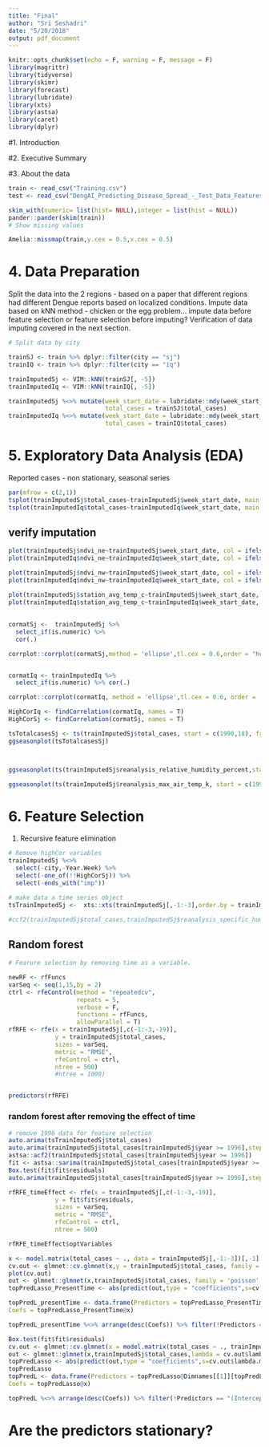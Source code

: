 ```yaml
---
title: "Final"
author: "Sri Seshadri"
date: "5/20/2018"
output: pdf_document
---
```


```r
knitr::opts_chunk$set(echo = F, warning = F, message = F)
library(magrittr)
library(tidyverse)
library(skimr)
library(forecast)
library(lubridate)
library(xts)
library(astsa)
library(caret)
library(dplyr)
```

#1. Introduction


#2. Executive Summary

#3. About the data

```r
train <- read_csv("Training.csv")
test <- read_csv("DengAI_Predicting_Disease_Spread_-_Test_Data_Features.csv")

skim_with(numeric= list(hist= NULL),integer = list(hist = NULL))
pander::pander(skim(train))
# Show missing values 
```

```r
Amelia::missmap(train,y.cex = 0.5,x.cex = 0.5)
```

# 4. Data Preparation

Split the data into the 2 regions - based on a paper that different regions had different Dengue reports based on localized conditions.
Impute data based on kNN method - chicken or the egg problem... impute data before feature selection or feature selection before imputing?
Verification of data imputing covered in the next section.

```r

# Split data by city

trainSJ <- train %>% dplyr::filter(city == "sj")
trainIQ <- train %>% dplyr::filter(city == "iq")

trainImputedSj <- VIM::kNN(trainSJ[, -5])
trainImputedIq <- VIM::kNN(trainIQ[, -5])

trainImputedSj %<>% mutate(week_start_date = lubridate::mdy(week_start_date),
                           total_cases = trainSJ$total_cases)
trainImputedIq %<>% mutate(week_start_date = lubridate::mdy(week_start_date),
                           total_cases = trainIQ$total_cases)

```

# 5. Exploratory Data Analysis (EDA)

Reported cases - non stationary, seasonal series

```r
par(mfrow = c(2,1))
tsplot(trainImputedSj$total_cases~trainImputedSj$week_start_date, main = "Dengue reported cases in San Juan", ylab = "Total cases")
tsplot(trainImputedIq$total_cases~trainImputedIq$week_start_date, main = "Dengue reported cases in Iquitos", ylab = "Total cases")
```

## verify imputation

```r
plot(trainImputedSj$ndvi_ne~trainImputedSj$week_start_date, col = ifelse(trainImputedSj$ndvi_ne_imp == T,"red", "black"),type = "b")
plot(trainImputedIq$ndvi_ne~trainImputedIq$week_start_date, col = ifelse(trainImputedIq$ndvi_ne_imp == T,"red", "black"), type = "b")

plot(trainImputedSj$ndvi_nw~trainImputedSj$week_start_date, col = ifelse(trainImputedSj$ndvi_nw_imp == T,"red", "black"),type = "b")
plot(trainImputedIq$ndvi_nw~trainImputedIq$week_start_date, col = ifelse(trainImputedIq$ndvi_nw_imp == T,"red", "black"), type = "b")

plot(trainImputedSj$station_avg_temp_c~trainImputedSj$week_start_date, col = ifelse(trainImputedSj$station_avg_temp_c_imp == T,"red", "black"),type = "b")
plot(trainImputedIq$station_avg_temp_c~trainImputedIq$week_start_date, col = ifelse(trainImputedIq$station_avg_temp_c_imp == T,"red", "black"),type = "b",lty = 1,lwd = 0.5, cex = 0.5)

```


## 

```r
cormatSj <-  trainImputedSj %>% 
  select_if(is.numeric) %>% 
  cor(.)

corrplot::corrplot(cormatSj,method = 'ellipse',tl.cex = 0.6,order = "hclust")


cormatIq <- trainImputedIq %>% 
  select_if(is.numeric) %>% cor(.)

corrplot::corrplot(cormatIq, method = 'ellipse',tl.cex = 0.6, order = 'hclust')

HighCorIq <- findCorrelation(cormatIq, names = T)
HighCorSj <- findCorrelation(cormatSj, names = T)

```

```r
tsTotalcasesSj <- ts(trainImputedSj$total_cases, start = c(1990,18), frequency = 52)
ggseasonplot(tsTotalcasesSj)  



ggseasonplot(ts(trainImputedSj$reanalysis_relative_humidity_percent,start = c(1990,18), frequency = 52)) + theme_classic() +theme(legend.position = "none",plot.title = element_text(hjust = 0.5),axis.text.x = element_text(size = 5)) + ggtitle("Reanalysis_relative_humidity_%")

ggseasonplot(ts(trainImputedSj$reanalysis_max_air_temp_k, start = c(1990,18), frequency = 52)) +  theme_classic() + theme(legend.position = "none",plot.title = element_text(hjust = 0.5),axis.text.x = element_text(size = 5)) + ggtitle("Reanalysis_max_air_temp_K")

```


# 6. Feature Selection
 
1. Recursive feature elimination 

```r
# Remove highCor variables
trainImputedSj %<>% 
  select(-city,-Year.Week) %>%  
  select(-one_of(!!HighCorSj)) %>% 
  select(-ends_with("imp"))

# make data a time series object
tsTrainImputedSj <-  xts::xts(trainImputedSj[,-1:-3],order.by = trainImputedSj$week_start_date, frequency = 52)

#ccf2(trainImputedSj$total_cases,trainImputedSj$reanalysis_specific_humidity_g_per_kg,max.lag = 15)
```

## Random forest

```r

# Fearure selection by removing time as a variable.

newRF <- rfFuncs
varSeq <- seq(1,15,by = 2)
ctrl <- rfeControl(method = "repeatedcv",
                   repeats = 5,
                   verbose = F,
                   functions = rfFuncs,
                   allowParallel = T)
rfRFE <- rfe(x = trainImputedSj[,c(-1:-3,-19)],
             y = trainImputedSj$total_cases,
             sizes = varSeq,
             metric = "RMSE",
             rfeControl = ctrl,
             ntree = 500)
             #ntree = 1000)


predictors(rfRFE)
```

### random forest after removing the effect of time

```r
# remove 1996 data for feature selection
auto.arima(tsTrainImputedSj$total_cases)
auto.arima(trainImputedSj$total_cases[trainImputedSj$year >= 1996],stepwise = F)
astsa::acf2(trainImputedSj$total_cases[trainImputedSj$year >= 1996])
fit <- astsa::sarima(trainImputedSj$total_cases[trainImputedSj$year >= 1996],p = 1,d = 1, q = 1)
Box.test(fit$fit$residuals)
auto.arima(trainImputedSj$total_cases[trainImputedSj$year >= 1996],stepwise = F)

```

```r
rfRFE_timeEffect <- rfe(x = trainImputedSj[,c(-1:-3,-19)],
             y = fit$fit$residuals,
             sizes = varSeq,
             metric = "RMSE",
             rfeControl = ctrl,
             ntree = 500)

rfRFE_timeEffect$optVariables
```

```r
x <- model.matrix(total_cases ~ ., data = trainImputedSj[,-1:-3])[,-1]
cv.out <- glmnet::cv.glmnet(x,y = trainImputedSj$total_cases, family = "poisson", alpha = 1)
plot(cv.out)
out <- glmnet::glmnet(x,trainImputedSj$total_cases, family = 'poisson',lambda = cv.out$lambda.min, alpha = 1)
topPredLasso_PresentTime <- abs(predict(out,type = "coefficients",s=cv.out$lambda.min))

topPredL_presentTime <- data.frame(Predictors = topPredLasso_PresentTime@Dimnames[[1]][topPredLasso_PresentTime@i+1],
Coefs = topPredLasso_PresentTime@x) 

topPredL_presentTime %<>% arrange(desc(Coefs)) %>% filter(!Predictors == "(Intercept)")
```

 
```r
Box.test(fit$fit$residuals)
cv.out <- glmnet::cv.glmnet(x = model.matrix(total_cases ~ ., trainImputedSj[,c(-1:-3)])[,-1],y = as.numeric(fit$fit$residuals), alpha = 1)
out <- glmnet::glmnet(x,trainImputedSj$total_cases,lambda = cv.out$lambda.min, alpha = 1)
topPredLasso <- abs(predict(out,type = "coefficients",s=cv.out$lambda.min))
topPredLasso
topPredL <- data.frame(Predictors = topPredLasso@Dimnames[[1]][topPredLasso@i+1],
Coefs = topPredLasso@x) 

topPredL %<>% arrange(desc(Coefs)) %>% filter(!Predictors == "(Intercept)")
```


# Are the predictors stationary?

```r

```

